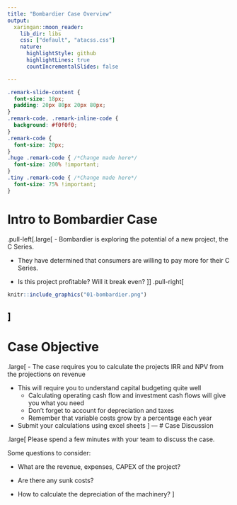 ```yaml
---
title: "Bombardier Case Overview"
output:
  xaringan::moon_reader:
    lib_dir: libs
    css: ["default", "atacss.css"]
    nature:
      highlightStyle: github
      highlightLines: true
      countIncrementalSlides: false

---
```

```css
.remark-slide-content {
  font-size: 18px;
  padding: 20px 80px 20px 80px;
}
.remark-code, .remark-inline-code {
  background: #f0f0f0;
}
.remark-code {
  font-size: 20px;
}
.huge .remark-code { /*Change made here*/
  font-size: 200% !important;
}
.tiny .remark-code { /*Change made here*/
  font-size: 75% !important;
}
```

# Intro to Bombardier Case

.pull-left[.large[
- Bombardier is exploring the potential of a new project, the C Series.

- They have determined that consumers are willing to pay more for their C Series.

- Is this project profitable? Will it break even?
]]
.pull-right[
```r
knitr::include_graphics("01-bombardier.png")
```
]
---

# Case Objective

.large[
- The case requires you to calculate the projects IRR and NPV from the projections on revenue

- This will require you to understand capital budgeting quite well
  - Calculating operating cash flow and investment cash flows will give you what you need
  - Don’t forget to account for depreciation and taxes
  - Remember that variable costs grow by a percentage each year
  
- Submit your calculations using excel sheets
]
---
# Case Discussion

.large[
Please spend a few minutes with your team to discuss the case.

Some questions to consider:

- What are the revenue, expenses, CAPEX of the project?

- Are there any sunk costs?

- How to calculate the depreciation of the machinery?
]
